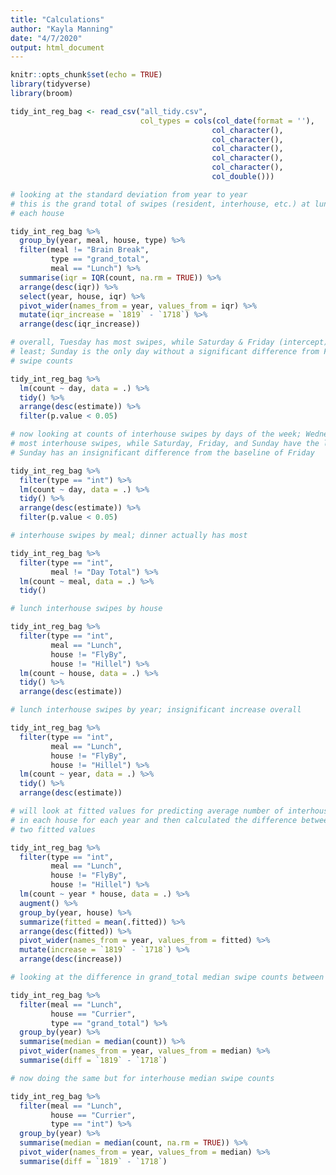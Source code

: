 ```yaml
---
title: "Calculations"
author: "Kayla Manning"
date: "4/7/2020"
output: html_document
---
```


```r
knitr::opts_chunk$set(echo = TRUE)
library(tidyverse)
library(broom)

tidy_int_reg_bag <- read_csv("all_tidy.csv",
                             col_types = cols(col_date(format = ''),
                                             col_character(),
                                             col_character(),
                                             col_character(),
                                             col_character(),
                                             col_character(),
                                             col_double()))

```

```r

# looking at the standard deviation from year to year
# this is the grand total of swipes (resident, interhouse, etc.) at lunch for
# each house

tidy_int_reg_bag %>% 
  group_by(year, meal, house, type) %>% 
  filter(meal != "Brain Break",
         type == "grand_total",
         meal == "Lunch") %>% 
  summarise(iqr = IQR(count, na.rm = TRUE)) %>% 
  arrange(desc(iqr)) %>% 
  select(year, house, iqr) %>% 
  pivot_wider(names_from = year, values_from = iqr) %>% 
  mutate(iqr_increase = `1819` - `1718`) %>% 
  arrange(desc(iqr_increase))

```

```r

# overall, Tuesday has most swipes, while Saturday & Friday (intercept) have the
# least; Sunday is the only day without a significant difference from Friday
# swipe counts

tidy_int_reg_bag %>% 
  lm(count ~ day, data = .) %>% 
  tidy() %>%
  arrange(desc(estimate)) %>% 
  filter(p.value < 0.05)

# now looking at counts of interhouse swipes by days of the week; Wednesday has
# most interhouse swipes, while Saturday, Friday, and Sunday have the least
# Sunday has an insignificant difference from the baseline of Friday

tidy_int_reg_bag %>% 
  filter(type == "int") %>% 
  lm(count ~ day, data = .) %>% 
  tidy() %>% 
  arrange(desc(estimate)) %>% 
  filter(p.value < 0.05)

# interhouse swipes by meal; dinner actually has most 

tidy_int_reg_bag %>% 
  filter(type == "int",
         meal != "Day Total") %>% 
  lm(count ~ meal, data = .) %>% 
  tidy()

# lunch interhouse swipes by house

tidy_int_reg_bag %>% 
  filter(type == "int",
         meal == "Lunch",
         house != "FlyBy",
         house != "Hillel") %>% 
  lm(count ~ house, data = .) %>% 
  tidy() %>% 
  arrange(desc(estimate))

# lunch interhouse swipes by year; insignificant increase overall

tidy_int_reg_bag %>% 
  filter(type == "int",
         meal == "Lunch",
         house != "FlyBy",
         house != "Hillel") %>% 
  lm(count ~ year, data = .) %>% 
  tidy() %>% 
  arrange(desc(estimate))

# will look at fitted values for predicting average number of interhouse swipes
# in each house for each year and then calculated the difference between these
# two fitted values

tidy_int_reg_bag %>% 
  filter(type == "int",
         meal == "Lunch",
         house != "FlyBy",
         house != "Hillel") %>% 
  lm(count ~ year * house, data = .) %>% 
  augment() %>% 
  group_by(year, house) %>% 
  summarize(fitted = mean(.fitted)) %>% 
  arrange(desc(fitted)) %>% 
  pivot_wider(names_from = year, values_from = fitted) %>% 
  mutate(increase = `1819` - `1718`) %>% 
  arrange(desc(increase))

```

```r

# looking at the difference in grand_total median swipe counts between the two years

tidy_int_reg_bag %>% 
  filter(meal == "Lunch",
         house == "Currier",
         type == "grand_total") %>% 
  group_by(year) %>% 
  summarise(median = median(count)) %>% 
  pivot_wider(names_from = year, values_from = median) %>% 
  summarise(diff = `1819` - `1718`)

# now doing the same but for interhouse median swipe counts

tidy_int_reg_bag %>% 
  filter(meal == "Lunch",
         house == "Currier",
         type == "int") %>% 
  group_by(year) %>% 
  summarise(median = median(count, na.rm = TRUE)) %>% 
  pivot_wider(names_from = year, values_from = median) %>% 
  summarise(diff = `1819` - `1718`)

```

